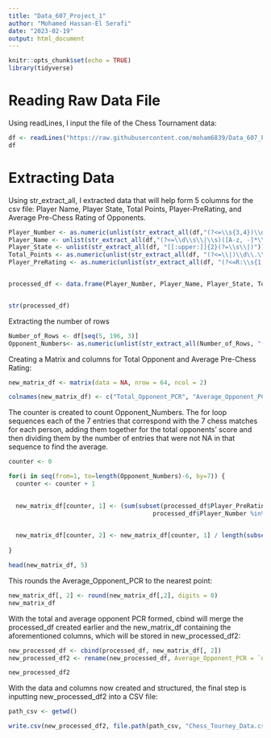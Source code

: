 ```yaml
---
title: "Data_607_Project_1"
author: "Mohamed Hassan-El Serafi"
date: "2023-02-19"
output: html_document
---
```


```r
knitr::opts_chunk$set(echo = TRUE)
library(tidyverse)
```


# Reading Raw Data File

Using readLines, I input the file of the Chess Tournament data:

```r
df <- readLines("https://raw.githubusercontent.com/moham6839/Data_607_Project_1/main/tournamentinfo.txt")
df
```



# Extracting Data

Using str_extract_all, I extracted data that will help form 5 columns for the csv file: Player Name, Player State, Total Points, Player-PreRating, and Average Pre-Chess Rating of Opponents.



```r
Player_Number <- as.numeric(unlist(str_extract_all(df,"(?<=\\s{3,4})\\d{1,2}(?=\\s)")))
Player_Name <- unlist(str_extract_all(df,"(?<=\\d\\s\\|\\s)([A-z, -]*\\s){1,}[[:alpha:]]*(?=\\s*\\|)"))
Player_State <- unlist(str_extract_all(df, "[[:upper:]]{2}(?=\\s\\|)"))
Total_Points <- as.numeric(unlist(str_extract_all(df, "(?<=\\|)\\d\\.\\d")))
Player_PreRating <- as.numeric(unlist(str_extract_all(df, "(?<=R:\\s{1,2})(\\d{3,4}(?=\\s))|(\\d{3,4}(?=P\\d{1,2}\\s*-))")))


processed_df <- data.frame(Player_Number, Player_Name, Player_State, Total_Points, Player_PreRating)


str(processed_df)
```
Extracting the number of rows  


```r
Number_of_Rows <- df[seq(5, 196, 3)]
Opponent_Numbers<- as.numeric(unlist(str_extract_all(Number_of_Rows, "(?<=\\|(W|L|D)\\s{2,3})[[:digit:]]{1,2}(?=\\|)|((?<!->)(?<=\\|(U|H|B|X))\\s{4}(?=\\|))")))
```

Creating a Matrix and columns for Total Opponent and Average Pre-Chess Rating:


```r
new_matrix_df <- matrix(data = NA, nrow = 64, ncol = 2)
```

```r
colnames(new_matrix_df) <- c("Total_Opponent_PCR", "Average_Opponent_PCR")
```

The counter is created to count Opponent_Numbers. The for loop sequences each of the 7 entries that correspond with the 7 chess matches for each person, adding them together for the total opponents’ score and then dividing them by the number of entries that were not NA in that sequence to find the average.


```r
counter <- 0
```

```r
for(i in seq(from=1, to=length(Opponent_Numbers)-6, by=7)) {
  counter <- counter + 1
  

  new_matrix_df[counter, 1] <- (sum(subset(processed_df$Player_PreRating, 
                                        processed_df$Player_Number %in% Opponent_Numbers[seq(from=i,to=i+6, by=1)])))
  

  new_matrix_df[counter, 2] <- new_matrix_df[counter, 1] / length(subset(Opponent_Numbers[seq(from=i, to=i+6, by=1)],!is.na(Opponent_Numbers[seq(from=i, to=i+6, by=1)])))
  
}
```


```r
head(new_matrix_df, 5)
```
This rounds the Average_Opponent_PCR to the nearest point:

```r
new_matrix_df[, 2] <- round(new_matrix_df[,2], digits = 0)
new_matrix_df
```

With the total and average opponent PCR formed, cbind will merge the processed_df created earlier and the new_matrix_df containing the aforementioned columns, which will be stored in new_processed_df2:

```r
new_processed_df <- cbind(processed_df, new_matrix_df[, 2])
new_processed_df2 <- rename(new_processed_df, Average_Opponent_PCR = `new_matrix_df[, 2]`)
```

```r
new_processed_df2
```


With the data and columns now created and structured, the final step is inputting new_processed_df2 into a CSV file:

```r
path_csv <- getwd()
```

```r
write.csv(new_processed_df2, file.path(path_csv, "Chess_Tourney_Data.csv"))
```

